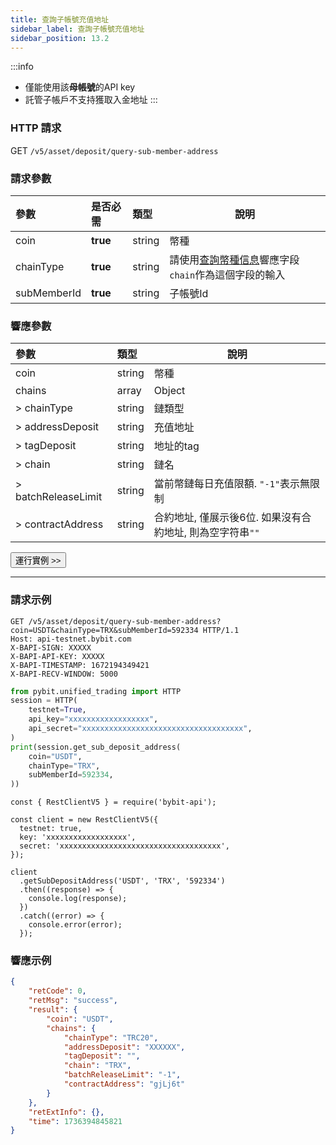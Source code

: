 ```yaml
---
title: 查詢子帳號充值地址
sidebar_label: 查詢子帳號充值地址
sidebar_position: 13.2
---
```

:::info
* 僅能使用該**母帳號**的API key
* 託管子帳戶不支持獲取入金地址
:::

### HTTP 請求
GET `/v5/asset/deposit/query-sub-member-address`

### 請求參數
| 參數 | 是否必需 | 類型 | 說明|
|:----- |:-------|:-----|------ |
|coin |**true** |string |幣種 |
|chainType |**true** |string |請使用[查詢幣種信息](../coin-info#)響應字段`chain`作為這個字段的輸入|
|subMemberId |**true** |string |子帳號Id |

### 響應參數
| 參數 | 類型 | 說明|
|:----- |:-----|----- |
|coin |string |幣種 |
|chains |array |Object |
|> chainType |string |鏈類型 |
|> addressDeposit |string |充值地址 |
|> tagDeposit |string |地址的tag |
|> chain |string |鏈名 |
|> batchReleaseLimit|string|當前幣鏈每日充值限額. `"-1"`表示無限制|
|> contractAddress|string|合約地址, 僅展示後6位. 如果沒有合約地址, 則為空字符串`""`|

<a href="/api-explorer/v5/asset/sub-deposit-addr"><Button>運行實例 >></Button></a>

---

### 請求示例

<Tabs groupId="programming-languages">
<TabItem value="http" label="HTTP">

```http
GET /v5/asset/deposit/query-sub-member-address?coin=USDT&chainType=TRX&subMemberId=592334 HTTP/1.1
Host: api-testnet.bybit.com
X-BAPI-SIGN: XXXXX
X-BAPI-API-KEY: XXXXX
X-BAPI-TIMESTAMP: 1672194349421
X-BAPI-RECV-WINDOW: 5000
```

</TabItem>
<TabItem value="python" label="Python">

```python
from pybit.unified_trading import HTTP
session = HTTP(
    testnet=True,
    api_key="xxxxxxxxxxxxxxxxxx",
    api_secret="xxxxxxxxxxxxxxxxxxxxxxxxxxxxxxxxxxxx",
)
print(session.get_sub_deposit_address(
    coin="USDT",
    chainType="TRX",
    subMemberId=592334,
))
```

</TabItem>

<TabItem value="Node" label="Node.js">

```n4js
const { RestClientV5 } = require('bybit-api');

const client = new RestClientV5({
  testnet: true,
  key: 'xxxxxxxxxxxxxxxxxx',
  secret: 'xxxxxxxxxxxxxxxxxxxxxxxxxxxxxxxxxxxx',
});

client
  .getSubDepositAddress('USDT', 'TRX', '592334')
  .then((response) => {
    console.log(response);
  })
  .catch((error) => {
    console.error(error);
  });
```

</TabItem>
</Tabs>

### 響應示例

```json
{
    "retCode": 0,
    "retMsg": "success",
    "result": {
        "coin": "USDT",
        "chains": {
            "chainType": "TRC20",
            "addressDeposit": "XXXXXX",
            "tagDeposit": "",
            "chain": "TRX",
            "batchReleaseLimit": "-1",
            "contractAddress": "gjLj6t"
        }
    },
    "retExtInfo": {},
    "time": 1736394845821
}
```
